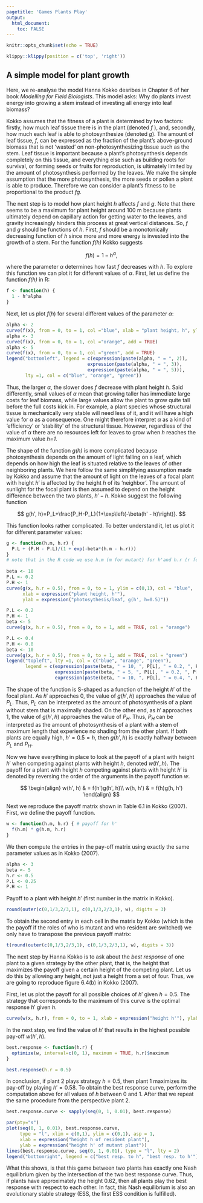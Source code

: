 ```yaml
---
pagetitle: 'Games Plants Play'
output: 
  html_document:
    toc: FALSE
---
```


```r
knitr::opts_chunk$set(echo = TRUE)
```

```r
klippy::klippy(position = c('top', 'right'))
```

<!-- # Exercise: Games Plants Play {.tabset} -->

## A simple model for plant growth

Here, we re-analyse the model Hanna Kokko desribes in Chapter 6 of her book *Modelling for Field Biologists*. This model asks: Why do plants invest energy into growing a stem instead of investing all energy into leaf biomass?

Kokko assumes that the fitness of a plant is determined by two factors: firstly, how much leaf tissue there is in the plant (denoted *f* ), and, secondly, how much each leaf is able to photosynthesize (denoted *g*). The amount of leaf tissue, *f*, can be expressed as the fraction of the plant’s above-ground biomass that is not ‘wasted’ on non-photosynthesizing tissue such as the stem. Leaf tissue is important because a plant’s photosynthesis depends completely on this tissue, and everything else such as building roots for survival, or forming seeds or fruits for reproduction, is ultimately limited by the amount of photosynthesis performed by the leaves. We make the simple assumption that the more photosynthesis, the more seeds or pollen a plant is able to produce. Therefore we can consider a plant’s fitness to be proportional to the product *fg*.

The next step is to model how plant height *h* affects *f* and *g*. Note that there seems to be a maximum for plant height around 100 m because plants ultimately depend on capillary action for getting water to the leaves, and gravity increasingly hinders this process at great vertical distances. So, *f* and *g* should be functions of *h*. First, *f* should be a monotonically decreasing function of *h* since more and more energy is invested into the growth of a stem. For the function *f(h)* Kokko suggests

$$
f(h)=1-h^\alpha,
$$

where the parameter $\alpha$ determines how fast *f* decreases with *h*. To explore this function we can plot it for different values of $\alpha$. First, let us define the function *f(h)* in R:

```r
f <- function(h) {
  1 - h^alpha
}
```

Next, let us plot $f(h)$ for several different values of the parameter $\alpha$:

```r
alpha <- 2
curve(f(x), from = 0, to = 1, col ="blue", xlab = "plant height, h", ylab = "proportion of leaf tissue, f(h)")
alpha <- 3
curve(f(x), from = 0, to = 1, col ="orange", add = TRUE)
alpha <- 5
curve(f(x), from = 0, to = 1, col ="green", add = TRUE)
legend("bottomleft", legend = c(expression(paste(alpha, " = ", 2)),
                              expression(paste(alpha, " = ", 3)),
                              expression(paste(alpha, " = ", 5))),
       lty =1, col = c("blue", "orange", "green"))
```

Thus, the larger $\alpha$, the slower does *f* decrease with plant height *h*. Said differently, small values of $\alpha$ mean that growing taller has immediate large costs for leaf biomass, while large values allow the plant to grow quite tall before the full costs kick in. For example, a plant species whose structural tissue is mechanically very stable will need less of it, and it will have a high value for $\alpha$ as a consequence. One might therefore interpret $\alpha$ as a kind of ‘efficiency’ or ‘stability’ of the structural tissue. However, regardless of the value of $\alpha$ there are no resources left for leaves to grow when *h* reaches the maximum value *h=1*.

The shape of the function *g(h)* is more complicated because photosynthesis depends on the amount of light falling on a leaf, which depends on how high the leaf is situated relative to the leaves of other neighboring plants. We here follow the same simplifying assumption made by Kokko and assume that the amount of light on the leaves of a focal plant with height $h'$ is affected by the height $h$ of its ‘neighbor’. The amount of sunlight for the focal plant is then assumed to depend on the height difference between the two plants, $h'-h$. Kokko suggest the following function

$$
g(h', h)=P_L+\frac{P_H-P_L}{1+\exp\left(-\beta(h' - h)\right)}.
$$

This function looks rather complicated. To better understand it, let us plot it for different parameter values:

```r
g <- function(h.m, h.r) {
  P.L + (P.H - P.L)/(1 + exp(-beta*(h.m - h.r)))
}
# note that in the R code we use h.m (m for mutant) for h'and h.r (r for resident) for h
  
beta <- 10
P.L <- 0.2
P.H <- 1
curve(g(x, h.r = 0.5), from = 0, to = 1, ylim = c(0,1), col = "blue",
      xlab = expression("plant height, h'"),
      ylab = expression("photosythesis/leaf, g(h', h=0.5)"))

P.L <- 0.2
P.H <- 1
beta <- 5
curve(g(x, h.r = 0.5), from = 0, to = 1, add = TRUE, col = "orange")

P.L <- 0.4
P.H <- 0.8
beta <- 10
curve(g(x, h.r = 0.5), from = 0, to = 1, add = TRUE, col = "green")
legend("topleft", lty =1, col = c("blue", "orange", "green"),
       legend = c(expression(paste(beta, " = 10, ", P[L], " = 0.2, ", P[H], " = 1")),
                  expression(paste(beta, " = 5, ", P[L], " = 0.2, ", P[H], " = 1")),
                  expression(paste(beta, " = 10, ", P[L], " = 0.4, ", P[H], " = 0.8"))))
```

The shape of the function is S-shaped as a function of the height $h'$ of the focal plant. As $h'$ approaches 0, the value of $g(h',h)$ approaches the value of $P_L$. Thus, $P_L$ can be interpreted as the amount of photosynthesis of a plant without stem that is maximally shaded. On the other end, as $h'$ approaches 1, the value of $g(h',h)$ approaches the value of $P_H$. Thus, $P_H$ can be interpreted as the amount of photosynthesis of a plant with a stem of maximum length that experience no shading from the other plant. If both plants are equally high, $h' = 0.5 = h$, then $g(h',h)$ is exactly halfway between $P_L$ and $P_H$.

Now we have everything in place to look at the payoff of a plant with height $h'$ when competing against plants with height $h$, denoted $w(h', h)$. The payoff for a plant with height $h$ competing against plants with height $h'$ is denoted by reversing the order of the arguments in the payoff function $w$.

$$
\begin{align}
w(h', h) & = f(h')g(h', h)\\
w(h, h') & = f(h)g(h, h')
\end{align}
$$

Next we reproduce the payoff matrix shown in Table 6.1 in Kokko (2007). First, we define the payoff function.

```r
w <- function(h.m, h.r) { # payoff for h'
  f(h.m) * g(h.m, h.r)
}
```

We then compute the entries in the pay-off matrix using exactly the same parameter values as in Kokko (2007).

```r
alpha <- 3
beta <- 5
h.r <- 0.5
P.L <- 0.25
P.H <- 1
```

Payoff to a plant with height $h'$ (first number in the matrix in Kokko).

```r
round(outer(c(0,1/3,2/3,1), c(0,1/3,2/3,1), w), digits = 3)
```

To obtain the second entry in each cell in the matrix by Kokko (which is the the payoff if the roles of who is mutant and who resident are switched) we only have to transpose the previous payoff matrix:

```r
t(round(outer(c(0,1/3,2/3,1), c(0,1/3,2/3,1), w), digits = 3))
```

The next step by Hanna Kokko is to ask about the *best response* of one plant to a given strategy by the other plant, that is, the height that maximizes the payoff given a certain height of the competing plant. Let us do this by allowing any height, not just a height from a set of four. Thus, we are going to reproduce figure 6.4(b) in Kokko (2007).

First, let us plot the payoff for all possible choices of $h'$ given $h = 0.5$. The strategy that corresponds to the maximum of this curve is the optimal response $h'$ given $h$. 

```r
curve(w(x, h.r), from = 0, to = 1, xlab = expression("height h'"), ylab = expression("payoff w(h', h = 0.5)"))
```

In the next step, we find the value of $h'$ that results in the highest possible pay-off $w(h', h)$.

```r
best.response <- function(h.r) {
  optimize(w, interval=c(0, 1), maximum = TRUE, h.r)$maximum
}

best.response(h.r = 0.5)
```

In conclusion, if plant 2 plays strategy $h = 0.5$, then plant 1 maximizes its pay-off by playing $h' = 0.58$. To obtain the best response curve, perform the computation above for all values of $h$ between 0 and 1. After that we repeat the same procedure from the perspective plant 2.

```r
best.response.curve <- sapply(seq(0, 1, 0.01), best.response)

par(pty="s")
plot(seq(0, 1, 0.01), best.response.curve,
     type = "l", xlim = c(0,1), ylim = c(0,1), asp = 1,
     xlab = expression("height h of resident plant"),
     ylab = expression("height h' of mutant plant"))
lines(best.response.curve, seq(0, 1, 0.01), type = "l", lty = 2)
legend("bottomright", legend = c("best resp. to h", "best resp. to h'"), lty = c(1, 2)) 
```

What this shows, is that this game between two plants has exactly one Nash equilibrium given by the intersection of the two best response curve. Thus, if plants have approximately the height 0.62, then all plants play the best response with respect to each other. In fact, this Nash equilibrium is also an evolutionary stable strategy (ESS, the first ESS condition is fulfilled).

